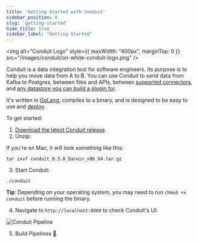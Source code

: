 ```yaml
---
title: 'Getting Started with Conduit'
sidebar_position: 0
slug: 'getting-started'
hide_title: true
sidebar_label: "Getting Started"
---
```


<img
  alt="Conduit Logo"
  style={{ maxWidth: "400px", marginTop: 0 }}
  src="/images/conduit/on-white-conduit-logo.png"
/>

Conduit is a data integration tool for software engineers. Its purpose is to
help you move data from A to B. You can use Conduit to send data from Kafka to
Postgres, between files and APIs,
between [supported connectors](https://github.com/ConduitIO/conduit/blob/main/docs/connectors.md),
and [any datastore you can build a plugin for](/docs/connectors/building-connectors).

It's written in [GoLang](https://go.dev/), compiles to a binary, and is designed
to be easy to use and [deploy](https://docs.conduit.io/docs/Deploy/overview).

To get started:

1. [Download the latest Conduit release](https://github.com/ConduitIO/conduit/releases/latest).
2. Unzip:

If you're on Mac, it will look something like this:

```shell
tar zxvf conduit_0.3.0_Darwin_x86_64.tar.gz
```

3. Start Conduit:

```shell
./conduit
```

**Tip**: Depending on your operating system, you may need to
run `chmod +x conduit` before running the binary.

4. Navigate to `http://localhost:8080` to check Conduit's UI:

![Conduit Pipeline](/images/conduit/pipeline.png)

5. Build Pipelines 🚀.
